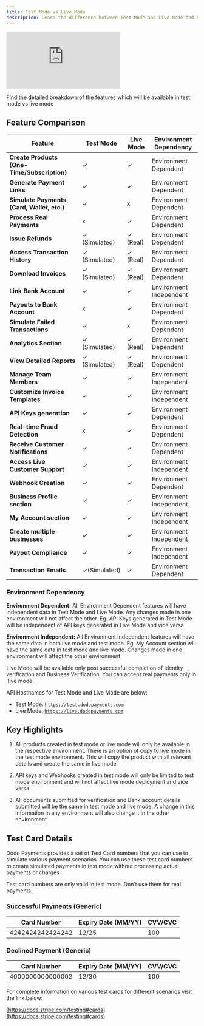 ```yaml
---
title: Test Mode vs Live Mode
description: Learn the difference between Test Mode and Live Mode and how to switch between them.
---
```


<iframe 
    className="w-full aspect-video rounded-md" 
    src="https://www.youtube.com/embed/5CcUSE4L_cg"
    title="Test Transaction | Dodo Payments" 
    frameBorder="0"
    allow="accelerometer; autoplay; clipboard-write; encrypted-media; gyroscope; picture-in-picture"
    allowFullScreen
></iframe>

Find the detailed breakdown of the features which will be available in test mode vs live mode

## Feature Comparison

| **Feature**                                 | **Test Mode** | **Live Mode** | **Environment Dependency** |
| ------------------------------------------- | ------------- | ------------- | -------------------------- |
| **Create Products (One-Time/Subscription)** | ✓             | ✓             | Environment Dependent      |
| **Generate Payment Links**                  | ✓             | ✓             | Environment Dependent      |
| **Simulate Payments (Card, Wallet, etc.)**  | ✓             | x             | Environment Dependent      |
| **Process Real Payments**                   | x             | ✓             | Environment Dependent      |
| **Issue Refunds**                           | ✓ (Simulated) | ✓ (Real)      | Environment Dependent      |
| **Access Transaction History**              | ✓ (Simulated) | ✓ (Real)      | Environment Dependent      |
| **Download Invoices**                       | ✓ (Simulated) | ✓ (Real)      | Environment Dependent      |
| **Link Bank Account**                       | ✓             | ✓             | Environment Independent    |
| **Payouts to Bank Account**                 | x             | ✓             | Environment Dependent      |
| **Simulate Failed Transactions**            | ✓             | x             | Environment Dependent      |
| **Analytics Section**                       | ✓ (Simulated) | ✓ (Real)      | Environment Dependent      |
| **View Detailed Reports**                   | ✓ (Simulated) | ✓ (Real)      | Environment Dependent      |
| **Manage Team Members**                     | ✓             | ✓             | Environment Independent    |
| **Customize Invoice Templates**             | ✓             | ✓             | Environment Independent    |
| **API Keys generation**                     | ✓             | ✓             | Environment Dependent      |
| **Real-time Fraud Detection**               | x             | ✓             | Environment Dependent      |
| **Receive Customer Notifications**          | ✓             | ✓             | Environment Dependent      |
| **Access Live Customer Support**            | ✓             | ✓             | Environment Independent    |
| **Webhook Creation**                        | ✓             | ✓             | Environment Dependent      |
| **Business Profile section**                | ✓             | ✓             | Environment Independent    |
| **My Account section**                      | ✓             | ✓             | Environment Independent    |
| **Create multiple businesses**              | ✓             | ✓             | Environment Independent    |
| **Payout Compliance**                       | ✓             | ✓             | Environment Independent    |
| **Transaction Emails**                      | ✓(Simulated)  | ✓             | Environment Dependent      |

### Environment Dependency

**Environment Dependent:** All Environment Dependent features will have independent data in Test Mode and Live Mode. Any changes made in one environment will not affect the other. Eg. API Keys generated in Test Mode will be independent of API keys generated in Live Mode and vice versa

**Environment Independent:** All Environment Independent features will have the same data in both live mode and test mode. Eg. My Account section will have the same data in test mode and live mode. Changes made in one environment will affect the other environment

Live Mode will be available only post successful completion of Identity verification and Business Verification. You can accept real payments only in \`live mode\`.

API Hostnames for Test Mode and Live Mode are below:
- Test Mode: [`https://test.dodopayments.com`](https://test.dodopayments.com/)
- Live Mode: [`https://live.dodopayments.com`](https://live.dodopayments.com/)

## Key Highlights

1. All products created in test mode or live mode will only be available in the respective environment. There is an option of copy to live mode in the test mode environment. This will copy the product with all relevant details and create the same in live mode

2. API keys and Webhooks created in test mode will only be limited to test mode environment and will not affect live mode deployment and vice versa

3. All documents submitted for verification and Bank account details submitted will be the same in test mode and live mode. A change in this information in any environment will also change it in the other environment

## Test Card Details

Dodo Payments provides a set of Test Card numbers that you can use to simulate various payment scenarios. You can use these test card numbers to create simulated payments in test mode without processing actual payments or charges

Test card numbers are only valid in test mode. Don’t use them for real payments.

### Successful Payments (Generic)

| **Card Number**  | **Expiry Date (MM/YY)** | **CVV/CVC** |
| ---------------- | ----------------------- | ----------- |
| 4242424242424242 | 12/25                   | 100         |

### Declined Payment (Generic)

| **Card Number**  | **Expiry Date (MM/YY)** | **CVV/CVC** |
| ---------------- | ----------------------- | ----------- |
| 4000000000000002 | 12/30                   | 100         |

For complete information on various test cards for different scenarios visit the link below:

[https://docs.stripe.com/testing#cards](https://docs.stripe.com/testing#cards)